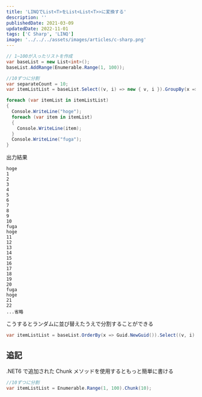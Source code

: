 ```yaml
---
title: 'LINQでList<T>をList<List<T>>に変換する'
description: ''
publishedDate: 2021-03-09
updatedDate: 2022-11-01
tags: ['C Sharp', 'LINQ']
image: '../../../assets/images/articles/c-sharp.png'
---
```


```csharp
// 1~100が入ったリストを作成
var baseList = new List<int>();
baseList.AddRange(Enumerable.Range(1, 100));

//10ずつに分割
var separateCount = 10;
var itemListList = baseList.Select((v, i) => new { v, i }).GroupBy(x => x.i / separateCount).Select(g => g.Select(x => x.v).ToList()).ToList();

foreach (var itemList in itemListList)
{
  Console.WriteLine("hoge");
  foreach (var item in itemList)
  {
    Console.WriteLine(item);
  }
  Console.WriteLine("fuga");
}
```

出力結果

```
hoge
1
2
3
4
5
6
7
8
9
10
fuga
hoge
11
12
13
14
15
16
17
18
19
20
fuga
hoge
21
22
...省略
```

こうするとランダムに並び替えたうえで分割することができる

```csharp
var itemListList = baseList.OrderBy(x => Guid.NewGuid()).Select((v, i) => new { v, i }).GroupBy(x => x.i / separateCount).Select(g => g.Select(x => x.v).ToList()).ToList();
```

## 追記

.NET6 で追加された Chunk メソッドを使用するともっと簡単に書ける

```csharp
//10ずつに分割
var itemListList = Enumerable.Range(1, 100).Chunk(10);
```
